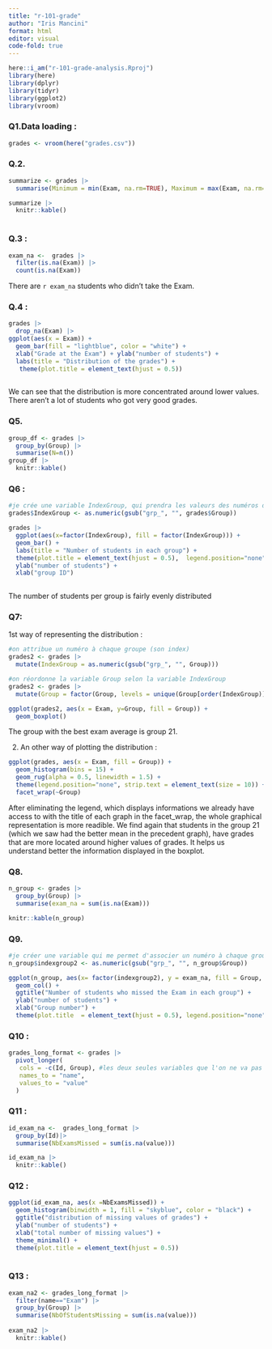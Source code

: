 ```yaml
---
title: "r-101-grade"
author: "Iris Mancini"
format: html
editor: visual
code-fold: true
---
```


```r
here::i_am("r-101-grade-analysis.Rproj")
library(here)
library(dplyr)
library(tidyr)
library(ggplot2)
library(vroom)
```

### Q1.Data loading :

```r

grades <- vroom(here("grades.csv"))
```

### Q.2.

```r
summarize <- grades |> 
  summarise(Minimum = min(Exam, na.rm=TRUE), Maximum = max(Exam, na.rm=TRUE), Median = median(Exam, na.rm=TRUE), Mean = mean(Exam, na.rm=TRUE))

summarize |>
  knitr::kable()
  
```

### Q.3 :

```r
exam_na <-  grades |>
  filter(is.na(Exam)) |>
  count(is.na(Exam))
```

There are `r exam_na` students who didn't take the Exam.

### Q.4 :

```r
grades |> 
  drop_na(Exam) |>
ggplot(aes(x = Exam)) + 
  geom_bar(fill = "lightblue", color = "white") + 
  xlab("Grade at the Exam") + ylab("number of students") + 
  labs(title = "Distribution of the grades") + 
   theme(plot.title = element_text(hjust = 0.5))
  
```

We can see that the distribution is more concentrated around lower values. There aren't a lot of students who got very good grades.

### Q5.

```r
group_df <- grades |>
  group_by(Group) |>
  summarise(N=n()) 
group_df |>
  knitr::kable()
```

### Q6 :

```r

#je crée une variable IndexGroup, qui prendra les valeurs des numéros de groupe pour rendre le graphique plus lisible
grades$IndexGroup <- as.numeric(gsub("grp_", "", grades$Group))

grades |>
  ggplot(aes(x=factor(IndexGroup), fill = factor(IndexGroup))) + 
  geom_bar() + 
  labs(title = "Number of students in each group") + 
  theme(plot.title = element_text(hjust = 0.5),  legend.position="none") + 
  ylab("number of students") + 
  xlab("group ID")
  

```

The number of students per group is fairly evenly distributed

### Q7:

1st way of representing the distribution :

```r

#on attribue un numéro à chaque groupe (son index)
grades2 <- grades |>
  mutate(IndexGroup = as.numeric(gsub("grp_", "", Group)))

#on réordonne la variable Group selon la variable IndexGroup
grades2 <- grades |>
  mutate(Group = factor(Group, levels = unique(Group[order(IndexGroup)])))

ggplot(grades2, aes(x = Exam, y=Group, fill = Group)) +
  geom_boxplot()
```

The group with the best exam average is group 21.

2.  An other way of plotting the distribution :

```r
ggplot(grades, aes(x = Exam, fill = Group)) + 
  geom_histogram(bins = 15) + 
  geom_rug(alpha = 0.5, linewidth = 1.5) + 
  theme(legend.position="none", strip.text = element_text(size = 10)) + 
  facet_wrap(~Group)
```

After eliminating the legend, which displays informations we already have access to with the title of each graph in the facet_wrap, the whole graphical representation is more readible. We find again that students in the group 21 (which we saw had the better mean in the precedent graph), have grades that are more located around higher values of grades. It helps us understand better the information displayed in the boxplot.

### Q8.

```r
n_group <- grades |>
  group_by(Group) |>
  summarise(exam_na = sum(is.na(Exam)))

knitr::kable(n_group)

```

### Q9.

```r

#je créer une variable qui me permet d'associer un numéro à chaque groupe, afin de faciliter la lisibilité du graphique ensuite
n_group$indexgroup2 <- as.numeric(gsub("grp_", "", n_group$Group))

ggplot(n_group, aes(x= factor(indexgroup2), y = exam_na, fill = Group, color = "orange")) + 
  geom_col() + 
  ggtitle("Number of students who missed the Exam in each group") +
  ylab("number of students") + 
  xlab("Group number") +
  theme(plot.title  = element_text(hjust = 0.5), legend.position="none", strip.text = element_text(size = 10)) 
```

### Q10 : 

```r

grades_long_format <- grades |>
  pivot_longer(
   cols = -c(Id, Group), #les deux seules variables que l'on ne va pas transformer
   names_to = "name", 
   values_to = "value"
  )
```

### Q11 : 

```r

id_exam_na <-  grades_long_format |>
  group_by(Id)|>
  summarise(NbExamsMissed = sum(is.na(value))) 

id_exam_na |>
  knitr::kable()
```

### Q12 : 

```r

ggplot(id_exam_na, aes(x =NbExamsMissed)) + 
  geom_histogram(binwidth = 1, fill = "skyblue", color = "black") + 
  ggtitle("distribution of missing values of grades") +
  ylab("number of students") + 
  xlab("total number of missing values") + 
  theme_minimal() + 
  theme(plot.title = element_text(hjust = 0.5))
  
```

### Q13 : 

```r

exam_na2 <- grades_long_format |> 
  filter(name=="Exam") |>
  group_by(Group) |>
  summarise(NbOfStudentsMissing = sum(is.na(value))) 
  
exam_na2 |>
  knitr::kable()

```
